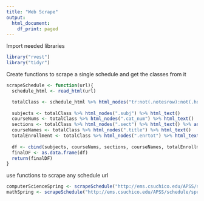 ```yaml
---
title: "Web Scrape"
output:
  html_document:
    df_print: paged
---
```


Import needed libraries
```r
library("rvest")
library("tidyr")
```

Create functions to scrape a single schedule and get the classes from it
```r

scrapeSchedule <- function(url){
  schedule_html <- read_html(url)

  totalClass <- schedule_html %>% html_nodes("tr:not(.notesrow):not(.hdr_row)")
  
  subjects <- totalClass %>% html_nodes(".subj") %>% html_text()
  courseNums <- totalClass %>% html_nodes(".cat_num") %>% html_text()
  sections <- totalClass %>% html_nodes(".sect") %>% html_text() %>% as.integer()
  courseNames <- totalClass %>% html_nodes(".title") %>% html_text() 
  totalEnrollment <- totalClass %>% html_nodes(".enrtot") %>% html_text() %>% as.integer()
  
  df <- cbind(subjects, courseNums, sections, courseNames, totalEnrollment)
  finalDF <- as.data.frame(df)
  return(finalDF)
}
```

use functions to scrape any schedule url
```r
computerScienceSpring <- scrapeSchedule("http://ems.csuchico.edu/APSS/schedule/spr2020/CSCI.shtml")
mathSpring <- scrapeSchedule("http://ems.csuchico.edu/APSS/schedule/spr2020/MATH.shtml")
```